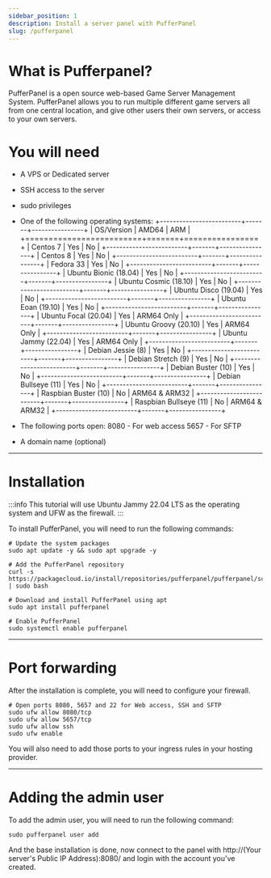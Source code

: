 ```yaml
---
sidebar_position: 1
description: Install a server panel with PufferPanel
slug: /pufferpanel
---
```


# What is Pufferpanel?

PufferPanel is a open source web-based Game Server Management System. PufferPanel allows you to run multiple different game servers all from one central location, and give other users their own servers, or access to your own servers.

# You will need

* A VPS or Dedicated server
* SSH access to the server
* sudo privileges
* One of the following operating systems:
+-------------------------+-------+----------------+
| OS/Version              | AMD64 | ARM            |
+=========================+=======+================+
| Centos 7                | Yes   | No             |
+-------------------------+-------+----------------+
| Centos 8                | Yes   | No             |
+-------------------------+-------+----------------+
| Fedora 33               | Yes   | No             |
+-------------------------+-------+----------------+
| Ubuntu Bionic (18.04)   | Yes   | No             |
+-------------------------+-------+----------------+
| Ubuntu Cosmic (18.10)   | Yes   | No             |
+-------------------------+-------+----------------+
| Ubuntu Disco (19.04)    | Yes   | No             |
+-------------------------+-------+----------------+
| Ubuntu Eoan (19.10)     | Yes   | No             |
+-------------------------+-------+----------------+
| Ubuntu Focal (20.04)    | Yes   | ARM64 Only     |
+-------------------------+-------+----------------+
| Ubuntu Groovy (20.10)   | Yes   | ARM64 Only     |
+-------------------------+-------+----------------+
| Ubuntu Jammy (22.04)    | Yes   | ARM64 Only     |
+-------------------------+-------+----------------+
| Debian Jessie (8)       | Yes   | No             |
+-------------------------+-------+----------------+
| Debian Stretch (9)      | Yes   | No             |
+-------------------------+-------+----------------+
| Debian Buster (10)      | Yes   | No             |
+-------------------------+-------+----------------+
| Debian Bullseye (11)    | Yes   | No             |
+-------------------------+-------+----------------+
| Raspbian Buster (10)    | No    | ARM64 & ARM32  |
+-------------------------+-------+----------------+
| Raspbian Bullseye (11)  | No    | ARM64 & ARM32  |
+-------------------------+-------+----------------+
* The following ports open:
    8080 - For web access
    5657 - For SFTP

* A domain name (optional)

---

# Installation

:::info
This tutorial will use Ubuntu Jammy 22.04 LTS as the operating system and UFW as the firewall.
:::

To install PufferPanel, you will need to run the following commands:

```
# Update the system packages
sudo apt update -y && sudo apt upgrade -y

# Add the PufferPanel repository
curl -s https://packagecloud.io/install/repositories/pufferpanel/pufferpanel/script.deb.sh | sudo bash 

# Download and install PufferPanel using apt
sudo apt install pufferpanel

# Enable PufferPanel
sudo systemctl enable pufferpanel
```

---

# Port forwarding

After the installation is complete, you will need to configure your firewall.

```
# Open ports 8080, 5657 and 22 for Web access, SSH and SFTP 
sudo ufw allow 8080/tcp
sudo ufw allow 5657/tcp
sudo ufw allow ssh
sudo ufw enable
```

You will also need to add those ports to your ingress rules in your hosting provider.

---

# Adding the admin user

To add the admin user, you will need to run the following command:

```
sudo pufferpanel user add
```

And the base installation is done, now connect to the panel with http://(Your server's Public IP Address):8080/ and login with the account you've created.



